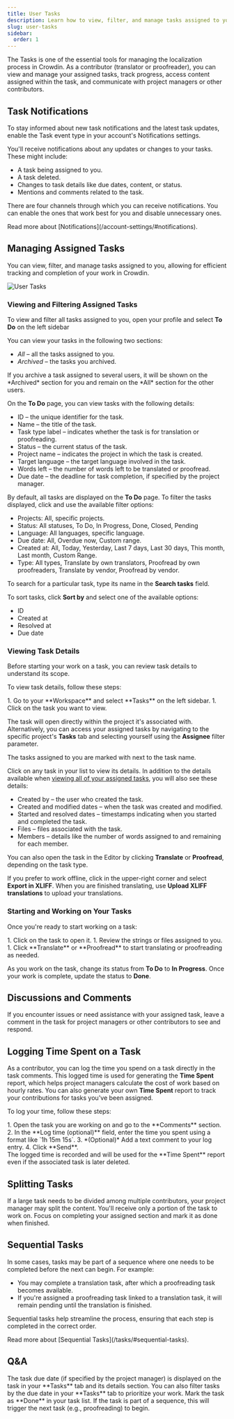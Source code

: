 ```yaml
---
title: User Tasks
description: Learn how to view, filter, and manage tasks assigned to you
slug: user-tasks
sidebar:
  order: 1
---
```



The Tasks is one of the essential tools for managing the localization process in Crowdin. As a contributor (translator or proofreader), you can view and manage your assigned tasks, track progress, access content assigned within the task, and communicate with project managers or other contributors.

## Task Notifications

To stay informed about new task notifications and the latest task updates, enable the Task event type in your account's Notifications settings.

You'll receive notifications about any updates or changes to your tasks. These might include:

- A task being assigned to you.
- A task deleted.
- Changes to task details like due dates, content, or status.
- Mentions and comments related to the task.

There are four channels through which you can receive notifications. You can enable the ones that work best for you and disable unnecessary ones.

<ReadMore>
  Read more about [Notifications](/account-settings/#notifications).
</ReadMore>

## Managing Assigned Tasks

You can view, filter, and manage tasks assigned to you, allowing for efficient tracking and completion of your work in Crowdin.

<Image src={tasksUserPage} alt="User Tasks" />

### Viewing and Filtering Assigned Tasks

To view and filter all tasks assigned to you, open your profile and select **To Do** on the left sidebar

You can view your tasks in the following two sections:

* *All* &ndash; all the tasks assigned to you.
* *Archived* &ndash; the tasks you archived.

<Aside>
  If you archive a task assigned to several users, it will be shown on the *Archived* section for you and remain on the *All* section for the other users.
</Aside>

On the **To Do** page, you can view tasks with the following details:

* ID &ndash; the unique identifier for the task.
* Name &ndash; the title of the task.
* Task type label &ndash; indicates whether the task is for translation or proofreading.
* Status &ndash; the current status of the task.
* Project name &ndash; indicates the project in which the task is created.
* Target language &ndash; the target language involved in the task.
* Words left &ndash; the number of words left to be translated or proofread.
* Due date &ndash; the deadline for task completion, if specified by the project manager.

By default, all tasks are displayed on the **To Do** page. To filter the tasks displayed, click <Icon name="mdi:filter-variant" class="inline-icon" /> and use the available filter options:

* Projects: All, specific projects.
* Status: All statuses, To Do, In Progress, Done, Closed, Pending
* Language: All languages, specific language.
* Due date: All, Overdue now, Custom range.
* Created at: All, Today, Yesterday, Last 7 days, Last 30 days, This month, Last month, Custom Range.
* Type: All types, Translate by own translators, Proofread by own proofreaders, Translate by vendor, Proofread by vendor.

To search for a particular task, type its name in the **Search tasks** field.

To sort tasks, click **Sort by** and select one of the available options:

* ID
* Created at
* Resolved at
* Due date

### Viewing Task Details

Before starting your work on a task, you can review task details to understand its scope.

To view task details, follow these steps:

<Steps>
  1. Go to your **Workspace** and select **Tasks** on the left sidebar.
  1. Click on the task you want to view.
</Steps>

The task will open directly within the project it's associated with. Alternatively, you can access your assigned tasks by navigating to the specific project's **Tasks** tab and selecting yourself using the **Assignee** filter parameter.

<Aside type="tip">
  The tasks assigned to you are marked with <Icon name="mdi:star" class="inline-icon" /> next to the task name.
</Aside>

Click on any task in your list to view its details. In addition to the details available when [viewing all of your assigned tasks](#viewing-and-filtering-assigned-tasks), you will also see these details:

* Created by &ndash; the user who created the task.
* Created and modified dates &ndash; when the task was created and modified.
* Started and resolved dates &ndash; timestamps indicating when you started and completed the task.
* Files &ndash; files associated with the task.
* Members &ndash; details like the number of words assigned to and remaining for each member.

You can also open the task in the Editor by clicking **Translate** or **Proofread**, depending on the task type.

If you prefer to work offline, click <Icon name="mdi:cloud-upload" class="inline-icon" /> in the upper-right corner and select **Export in XLIFF**. When you are finished translating, use **Upload XLIFF translations** to upload your translations.

### Starting and Working on Your Tasks

Once you're ready to start working on a task:

<Steps>
  1. Click on the task to open it.
  1. Review the strings or files assigned to you.
  1. Click **Translate** or **Proofread** to start translating or proofreading as needed.
</Steps>

As you work on the task, change its status from **To Do** to **In Progress**. Once your work is complete, update the status to **Done**.

<CardGrid>
  <LinkCard
    title="Working on Tasks in the Editor"
    description="Learn how to efficiently handle your translation and proofreading tasks in the Editor."
    href="/online-editor/#tasks-in-the-editor"
  />
  <LinkCard
    title="Changing Tast Status"
    description="Learn how to update task statuses to keep track of your progress."
    href="/tasks/#changing-task-status"
  />
</CardGrid>

## Discussions and Comments

If you encounter issues or need assistance with your assigned task, leave a comment in the task for project managers or other contributors to see and respond.

## Logging Time Spent on a Task

As a contributor, you can log the time you spend on a task directly in the task comments. This logged time is used for generating the **Time Spent** report, which helps project managers calculate the cost of work based on hourly rates. You can also generate your own **Time Spent** report to track your contributions for tasks you've been assigned.

To log your time, follow these steps:

<Steps>
  1. Open the task you are working on and go to the **Comments** section.
  2. In the **Log time (optional)** field, enter the time you spent using a format like `1h 15m 15s`.
  3. *(Optional)* Add a text comment to your log entry.
  4. Click **Send**.
</Steps>

<Aside>
  The logged time is recorded and will be used for the **Time Spent** report even if the associated task is later deleted.
</Aside>

## Splitting Tasks

If a large task needs to be divided among multiple contributors, your project manager may split the content. You'll receive only a portion of the task to work on. Focus on completing your assigned section and mark it as done when finished.

## Sequential Tasks

In some cases, tasks may be part of a sequence where one needs to be completed before the next can begin. For example:

- You may complete a translation task, after which a proofreading task becomes available.
- If you're assigned a proofreading task linked to a translation task, it will remain pending until the translation is finished.

Sequential tasks help streamline the process, ensuring that each step is completed in the correct order.

<ReadMore>
  Read more about [Sequential Tasks](/tasks/#sequential-tasks).
</ReadMore>

## Q&A

<QuestionAnswer title="How do I know when a task is due?">
  The task due date (if specified by the project manager) is displayed on the task in your **Tasks** tab and its details section. You can also filter tasks by the due date in your **Tasks** tab to prioritize your work.
</QuestionAnswer>
<QuestionAnswer title="What should I do if I finish a task early?">
  Mark the task as **Done** in your task list. If the task is part of a sequence, this will trigger the next task (e.g., proofreading) to begin.
</QuestionAnswer>
